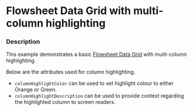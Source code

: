 
# Flowsheet Data Grid with multi-column highlighting

### Description

This example demonstrates a basic [Flowsheet Data Grid](/components/cerner-terra-framework-docs/data-grid/flowsheet-data-grid/about) with multi-column highlighting.

Below are the attributes used for column highlighting.
- `columnHighlightColor` can be used to set highlight colour to either Orange or Green.
- `columnHighlightDescription` can be used to provide context regarding the highlighted column to screen readers.


<MultiColumnHighlight title='Flowsheet Data Grid with orange and green column highlight' />

